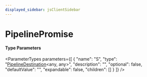 ```yaml
---
displayed_sidebar: jsClientSidebar
---
```



# PipelinePromise

#### Type Parameters

<ParameterTypes parameters={[
  {
    "name": "S",
    "type": "[PipelineDestination](internal.internal-3.PipelineDestination.mdx)&#60;any, any&#62;",
    "description": "",
    "optional": false,
    "defaultValue": "",
    "expandable": false,
    "children": []
  }
]} />
